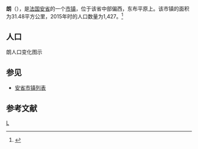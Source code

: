 {{Infobox French commune
|name                    = 朗
|native name             = Lent
|image flag              = 
|image flag size         = 
|flag legend             = 
|image coat of arms      = 
|image coat of arms size = 
|coat of arms legend     = 
|city motto              = 
|image                   = 
|caption                 = 
|map                     = 
|adjustable map          = 
|time zone               = 
|longitude              = 
|latitude               =  
|arrondissement         =  
|canton                 =  
|subdivisions entry      = 
|subdivisions            = 
|intercommunality        = 
|mayor                   = 
|term                    = 
|elevation m             = 
|area km2                = 31.48
|population             = 1427
|population date         = 2015
|INSEE                  = 01211
|postal code             = 01240
|website                 = 
}}
{{French Commune Map|01211}}
'''朗'''（{{lang-fr|Lent}}），是[[法国|法国]][[安省_(法國)|安省]]的一个[[市镇_(法国)|市镇]]，位于该省中部偏西，东布平原上。该市镇的面积为31.48平方公里，2015年时的人口数量为1,427。<ref name="Statmallen Areal i Frankrikes kommuner">{{cite web|url=http://www.insee.fr/fr/ppp/bases-de-donnees/recensement/populations-legales/france-departements.asp?annee=2009#departements|title=Insee, Populations légales 2009 pour les départements et les collectivités d'outre-mer France métropolitaine et DOM|accessdate=2012-01-30|archive-date=2012-01-08|archive-url=https://web.archive.org/web/20120108000120/http://www.insee.fr/fr/ppp/bases-de-donnees/recensement/populations-legales/france-departements.asp?annee=2009#departements|dead-url=no}}</ref>

== 人口 ==
朗人口变化图示
{{French Commune Population|01211}}

==参见==
*[[安省市镇列表|安省市镇列表]]

== 参考文献 ==
{{reflist}}

{{安省市鎮}}

[[Category:安省市镇|L]]